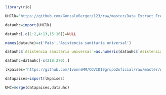 
```r
library(rio) 
```
```r
UHClk='https://github.com/GonzaloBerger/123/raw/master/Data_Extract_From_World_Development_Indicators.xlsx'
```
```r
datauhc=import(UHClk)
```
```r
datauhc[,c(1:2,4:13,15:16)]=NULL
```
```r
names(datauhc)=c('Pais','Asistencia sanitaria universal')
```
```r
datauhc$`Asistencia sanitaria universal`=as.numeric(datauhc$`Asistencia sanitaria universal`)
```
```r
datauhc=datauhc[-c(218:270),]
```
```r
lkpaises='https://github.com/IvonneMM/COVID19grupo2oficial/raw/master/America%20y%20Europa3%20(3)%20(1)%20(1).xls'
```
```r
datapaises=import(lkpaises)
```
```r
UHC=merge(datapaises,datauhc)
```

